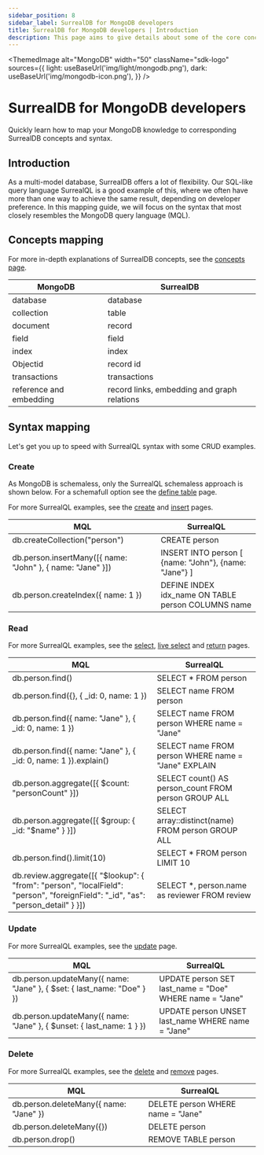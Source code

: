 ```yaml
---
sidebar_position: 8
sidebar_label: SurrealDB for MongoDB developers
title: SurrealDB for MongoDB developers | Introduction
description: This page aims to give details about some of the core concepts of SurrealDB, including the intended usecases, design choices, and overarching features.
---
```



<ThemedImage
  alt="MongoDB"
  width="50"
  className="sdk-logo"
  sources={{
    light: useBaseUrl('img/light/mongodb.png'),
    dark: useBaseUrl('img/mongodb-icon.png'),
  }}
/>

# SurrealDB for MongoDB developers

Quickly learn how to map your MongoDB knowledge to corresponding SurrealDB concepts and syntax.

## Introduction

As a multi-model database, SurrealDB offers a lot of flexibility. Our SQL-like query language SurrealQL is a good example of this, where we often have more than one way to achieve the same result, depending on developer preference. In this mapping guide, we will focus on the syntax that most closely resembles the MongoDB query language (MQL).

## Concepts mapping

For more in-depth explanations of SurrealDB concepts, see the [concepts page](/docs/surrealdb/2.x/introduction/concepts).

<table>
    <thead>
        <tr>
            <th colspan="2" scope="col">MongoDB</th>
            <th colspan="2" scope="col">SurrealDB</th>
        </tr>
    </thead>  
    <tbody>
        <tr>
            <td colspan="2" scope="row" data-label="MongoDB">
              database
            </td>
            <td colspan="2" scope="row" data-label="SurrealDB">
                database
            </td>
        </tr>
        <tr>
            <td colspan="2" scope="row" data-label="MongoDB">
                collection
            </td>
            <td colspan="2" scope="row" data-label="SurrealDB">
                table
            </td>
        </tr>
        <tr>
            <td colspan="2" scope="row" data-label="MongoDB">
                document
            </td>
            <td colspan="2" scope="row" data-label="SurrealDB">
                record
            </td>
        </tr>
        <tr>
            <td colspan="2" scope="row" data-label="MongoDB">
                field
            </td>
            <td colspan="2" scope="row" data-label="SurrealDB">
                field
            </td>
        </tr>
        <tr>
            <td colspan="2" scope="row" data-label="MongoDB">
                index
            </td>
            <td colspan="2" scope="row" data-label="SurrealDB">
                index
            </td>
        </tr>
        <tr>
            <td colspan="2" scope="row" data-label="MongoDB">
                Objectid
            </td>
            <td colspan="2" scope="row" data-label="SurrealDB">
                record id
            </td>
        </tr>
        <tr>
            <td colspan="2" scope="row" data-label="MongoDB">
                transactions
            </td>
            <td colspan="2" scope="row" data-label="SurrealDB">
                transactions
            </td>
        </tr>
        <tr>
            <td colspan="2" scope="row" data-label="MongoDB">
                reference and embedding
            </td>
            <td colspan="2" scope="row" data-label="SurrealDB">
                record links, embedding and  graph relations
            </td>
        </tr>
    </tbody>
</table>

## Syntax mapping

Let's get you up to speed with SurrealQL syntax with some CRUD examples.

### Create

As MongoDB is schemaless, only the SurrealQL schemaless approach is shown below. For a schemafull option see the [define table](/docs/surrealdb/2.x/surrealql/statements/define/table) page.

For more SurrealQL examples, see the [create](/docs/surrealdb/2.x/surrealql/statements/create) and [insert](/docs/surrealdb/2.x/surrealql/statements/insert) pages.

<table>
    <thead>
        <tr>
            <th colspan="2" scope="col">MQL</th>
            <th colspan="2" scope="col">SurrealQL</th>
        </tr>
    </thead>  
    <tbody>
        <tr>
            <td colspan="2" scope="row" data-label="MQL">
                db.createCollection("person")
            </td>
            <td colspan="2" scope="row" data-label="SurrealQL">
                CREATE person
            </td>
        </tr>
        <tr>
            <td colspan="2" scope="row" data-label="MQL">
                db.person.insertMany([&#123; name: "John" &#125;, &#123; name: "Jane" &#125;])
            </td>
            <td colspan="2" scope="row" data-label="SurrealQL">
                INSERT INTO person [ &#123;name: "John"&#125;, &#123;name: "Jane"&#125; ]
            </td>
        </tr>
        <tr>
            <td colspan="2" scope="row" data-label="MQL">
                db.person.createIndex(&#123; name: 1 &#125;)
            </td>
            <td colspan="2" scope="row" data-label="SurrealQL">
                DEFINE INDEX idx_name ON TABLE person COLUMNS name
            </td>
        </tr>
    </tbody>
</table>

### Read

For more SurrealQL examples, see the [select](/docs/surrealdb/2.x/surrealql/statements/select), [live select](/docs/surrealdb/2.x/surrealql/statements/live) and [return](/docs/surrealdb/2.x/surrealql/statements/return) pages.

<table>
    <thead>
        <tr>
            <th colspan="2" scope="col">MQL</th>
            <th colspan="2" scope="col">SurrealQL</th>
        </tr>
    </thead>  
    <tbody>
        <tr>
            <td colspan="2" scope="row" data-label="MQL">
                db.person.find()
            </td>
            <td colspan="2" scope="row" data-label="SurrealQL">
                SELECT * FROM person
            </td>
        </tr>
        <tr>
            <td colspan="2" scope="row" data-label="MQL">
                db.person.find(&#123;&#125;, &#123; _id: 0, name: 1 &#125;)
            </td>
            <td colspan="2" scope="row" data-label="SurrealQL">
                SELECT name FROM person
            </td>
        </tr>
        <tr>
            <td colspan="2" scope="row" data-label="MQL">
                db.person.find(&#123; name: "Jane" &#125;, &#123; _id: 0, name: 1 &#125;)
            </td>
            <td colspan="2" scope="row" data-label="SurrealQL">
                SELECT name FROM person WHERE name = "Jane"
            </td>
        </tr>
        <tr>
            <td colspan="2" scope="row" data-label="MQL">
                db.person.find(&#123; name: "Jane" &#125;, &#123; _id: 0, name: 1 &#125;).explain()
            </td>
            <td colspan="2" scope="row" data-label="SurrealQL">
                SELECT name FROM person WHERE name = "Jane" EXPLAIN
            </td>
        </tr>
        <tr>
            <td colspan="2" scope="row" data-label="MQL">
                db.person.aggregate([&#123; $count: "personCount" &#125;])
            </td>
            <td colspan="2" scope="row" data-label="SurrealQL">
                SELECT count() AS person_count FROM person GROUP ALL
            </td>
        </tr>
        <tr>
            <td colspan="2" scope="row" data-label="MQL">
                db.person.aggregate([&#123; $group: &#123; _id: "$name" &#125; &#125;])
            </td>
            <td colspan="2" scope="row" data-label="SurrealQL">
                SELECT array::distinct(name) FROM person GROUP ALL
            </td>
        </tr>
        <tr>
            <td colspan="2" scope="row" data-label="MQL">
                db.person.find().limit(10)
            </td>
            <td colspan="2" scope="row" data-label="SurrealQL">
                SELECT * FROM person LIMIT 10
            </td>
        </tr>
        <tr>
            <td colspan="2" scope="row" data-label="MQL">
                db.review.aggregate([&#123; "$lookup": &#123; "from": "person", "localField": "person", "foreignField": "_id", "as": "person_detail" &#125; &#125;])
            </td>
            <td colspan="2" scope="row" data-label="SurrealQL">
                SELECT *, person.name as reviewer FROM review
            </td>
        </tr>
    </tbody>
</table>

### Update

For more SurrealQL examples, see the [update](/docs/surrealdb/2.x/surrealql/statements/update) page.

<table>
    <thead>
        <tr>
            <th colspan="2" scope="col">MQL</th>
            <th colspan="2" scope="col">SurrealQL</th>
        </tr>
    </thead>  
    <tbody>
        <tr>
            <td colspan="2" scope="row" data-label="MQL">
                db.person.updateMany(&#123; name: "Jane" &#125;, &#123; $set: &#123; last_name: "Doe" &#125; &#125;)
            </td>
            <td colspan="2" scope="row" data-label="SurrealQL">
                UPDATE person SET last_name = "Doe" WHERE name = "Jane"
            </td>
        </tr>
        <tr>
            <td colspan="2" scope="row" data-label="MQL">
                db.person.updateMany(&#123; name: "Jane" &#125;, &#123; $unset: &#123; last_name: 1 &#125; &#125;)
            </td>
            <td colspan="2" scope="row" data-label="SurrealQL">
                UPDATE person UNSET last_name WHERE name = "Jane"
            </td>
        </tr>
    </tbody>
</table>

### Delete

For more SurrealQL examples, see the [delete](/docs/surrealdb/2.x/surrealql/statements/delete) and [remove](/docs/surrealdb/2.x/surrealql/statements/remove) pages.

<table>
    <thead>
        <tr>
            <th colspan="2" scope="col">MQL</th>
            <th colspan="2" scope="col">SurrealQL</th>
        </tr>
    </thead>  
    <tbody>
        <tr>
            <td colspan="2" scope="row" data-label="MQL">
                db.person.deleteMany(&#123; name: "Jane" &#125;)
            </td>
            <td colspan="2" scope="row" data-label="SurrealQL">
                DELETE person WHERE name = "Jane"
            </td>
        </tr>
        <tr>
            <td colspan="2" scope="row" data-label="MQL">
                db.person.deleteMany(&#123;&#125;)
            </td>
            <td colspan="2" scope="row" data-label="SurrealQL">
                DELETE person
            </td>
        </tr>
        <tr>
            <td colspan="2" scope="row" data-label="MQL">
                db.person.drop()
            </td>
            <td colspan="2" scope="row" data-label="SurrealQL">
                REMOVE TABLE person
            </td>
        </tr>
    </tbody>
</table>